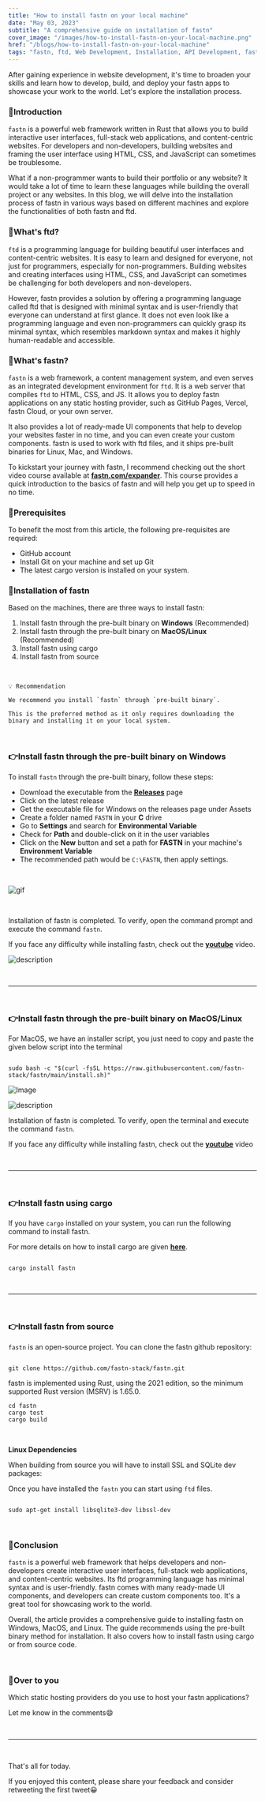 ```yaml
---
title: "How to install fastn on your local machine"
date: "May 03, 2023"
subtitle: "A comprehensive guide on installation of fastn"
cover_image: "/images/how-to-install-fastn-on-your-local-machine.png"
href: "/blogs/how-to-install-fastn-on-your-local-machine"
tags: "fastn, ftd, Web Development, Installation, API Development, fastn framework, Programming language, Full Stack Development, Open Source, Rust, framwork, JavaScript, HTML, CSS, Vercel, GitHub Pages"
---
```


After gaining experience in website development, it's time to broaden your skills and learn how to develop, build, and deploy your fastn apps to showcase your work to the world. Let's explore the installation process.

### 📌Introduction

`fastn` is a powerful web framework written in Rust that allows you to build interactive user interfaces, full-stack web applications, and content-centric websites. For developers and non-developers, building websites and framing the user interface using HTML, CSS, and JavaScript can sometimes be troublesome.

What if a non-programmer wants to build their portfolio or any website? It would take a lot of time to learn these languages while building the overall project or any websites. In this blog, we will delve into the installation process of fastn in various ways based on different machines and explore the functionalities of both fastn and ftd.

### 📌What's ftd?

`ftd` is a programming language for building beautiful user interfaces and content-centric websites. It is easy to learn and designed for everyone, not just for programmers, especially for non-programmers. Building websites and creating interfaces using HTML, CSS, and JavaScript can sometimes be challenging for both developers and non-developers.

However, fastn provides a solution by offering a programming language called ftd that is designed with minimal syntax and is user-friendly that everyone can understand at first glance. It does not even look like a programming language and even non-programmers can quickly grasp its minimal syntax, which resembles markdown syntax and makes it highly human-readable and accessible.

### 📌What's fastn?

`fastn` is a web framework, a content management system, and even serves as an integrated development environment for `ftd`. It is a web server that compiles `ftd` to HTML, CSS, and JS. It allows you to deploy fastn applications on any static hosting provider, such as GitHub Pages, Vercel, fastn Cloud, or your own server.

It also provides a lot of ready-made UI components that help to develop your websites faster in no time, and you can even create your custom components. fastn is used to work with ftd files, and it ships pre-built binaries for Linux, Mac, and Windows.

To kickstart your journey with fastn, I recommend checking out the short video course available at **[fastn.com/expander](https://fastn.com/expander)**. This course provides a quick introduction to the basics of fastn and will help you get up to speed in no time.

### 📌Prerequisites

To benefit the most from this article, the following pre-requisites are required:

- GitHub account
- Install Git on your machine and set up Git
- The latest cargo version is installed on your system.

### 📌Installation of fastn

Based on the machines, there are three ways to install fastn:

1. Install fastn through the pre-built binary on **Windows** (Recommended)
2. Install fastn through the pre-built binary on **MacOS/Linux** (Recommended)
3. Install fastn using cargo
4. Install fastn from source

&nbsp;
&nbsp;

```
💡 Recommendation

We recommend you install `fastn` through `pre-built binary`.

This is the preferred method as it only requires downloading the binary and installing it on your local system.
```

&nbsp;
&nbsp;

### 👉Install fastn through the pre-built binary on **Windows**

To install `fastn` through the pre-built binary, follow these steps:

- Download the executable from the **[Releases](https://github.com/fastn-stack/fastn/releases)** page
- Click on the latest release
- Get the executable file for Windows on the releases page under Assets
- Create a folder named `FASTN` in your **C** drive
- Go to **Settings** and search for **Environmental Variable**
- Check for **Path** and double-click on it in the user variables
- Click on the **New** button and set a path for **FASTN** in your machine's **Environment Variable**
- The recommended path would be `C:\FASTN`, then apply settings.

&nbsp;
&nbsp;

![gif](https://fastn.com/-/fastn.io/images/setup/windows-fastn-installation.gif)

&nbsp;
&nbsp;

Installation of fastn is completed. To verify, open the command prompt and execute the command `fastn`.

If you face any difficulty while installing fastn, check out the **[youtube](https://youtu.be/lw-qVPCJgZs)** video.


![description](https://dev-to-uploads.s3.amazonaws.com/uploads/articles/dchwhwnej9pllpjxysl9.png)


&nbsp;
&nbsp;

---

&nbsp;
&nbsp;

### 👉Install fastn through the pre-built binary on MacOS/Linux

For MacOS, we have an installer script, you just need to copy and paste the given below script into the terminal

```

sudo bash -c "$(curl -fsSL https://raw.githubusercontent.com/fastn-stack/fastn/main/install.sh)"

```


![Image](https://dev-to-uploads.s3.amazonaws.com/uploads/articles/65mjgbmk4x258db13o2t.png)

![description](https://dev-to-uploads.s3.amazonaws.com/uploads/articles/i16h7i23cx390lyqn6gf.png)


Installation of fastn is completed. To verify, open the terminal and execute the command `fastn`. 

If you face any difficulty while installing fastn, check out the **[youtube](https://youtu.be/cWdivkyoOTA)** video

&nbsp;
&nbsp;

---

&nbsp;
&nbsp;

### 👉Install fastn using cargo

If you have `cargo` installed on your system, you can run the following command to install fastn.

For more details on how to install cargo are given [**here**](https://doc.rust-lang.org/cargo/getting-started/installation.html).

```

cargo install fastn

```

&nbsp;
&nbsp;

---

&nbsp;
&nbsp;

### 👉Install fastn from source

`fastn` is an open-source project. You can clone the fastn github repository:

```

git clone https://github.com/fastn-stack/fastn.git

```

fastn is implemented using Rust, using the 2021 edition, so the minimum supported Rust version (MSRV) is 1.65.0.

```
cd fastn
cargo test
cargo build
```

&nbsp;
&nbsp;

**Linux Dependencies**

When building from source you will have to install SSL and SQLite dev packages:

Once you have installed the `fastn` you can start using `ftd` files.

```

sudo apt-get install libsqlite3-dev libssl-dev

```

&nbsp;
&nbsp;

### 📌Conclusion

`fastn` is a powerful web framework that helps developers and non-developers create interactive user interfaces, full-stack web applications, and content-centric websites. Its ftd programming language has minimal syntax and is user-friendly. fastn comes with many ready-made UI components, and developers can create custom components too. It's a great tool for showcasing work to the world.

Overall, the article provides a comprehensive guide to installing fastn on Windows, MacOS, and Linux. The guide recommends using the pre-built binary method for installation. It also covers how to install fastn using cargo or from source code.

&nbsp;
&nbsp;

### 📌Over to you

Which static hosting providers do you use to host your fastn applications?

Let me know in the comments😄

&nbsp;
&nbsp;

---

&nbsp;
&nbsp;

That's all for today.

If you enjoyed this content, please share your feedback and consider retweeting the first tweet😀
